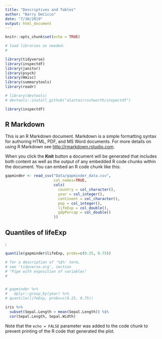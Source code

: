 ```yaml
---
title: "Descriptives and Tables"
author: "Barry DeCicco"
date: "7/30/2019"
output: html_document
---
```


```r
knitr::opts_chunk$set(echo = TRUE)

# load libraries as needed:
# 

library(tidyverse)
library(inspectdf)
library(janitor)
library(psych)
library(Hmisc)
library(summarytools)
library(readr)

# library(devtools)
# devtools::install_github("alastairrushworth/inspectdf")

library(inspectdf)
```

## R Markdown

This is an R Markdown document. Markdown is a simple formatting syntax for authoring HTML, PDF, and MS Word documents. For more details on using R Markdown see <http://rmarkdown.rstudio.com>.

When you click the **Knit** button a document will be generated that includes both content as well as the output of any embedded R code chunks within the document. You can embed an R code chunk like this:

```r


gapminder <- read_csv("Data/gapminder_data.csv", 
                      col_names=TRUE,
                      cols(
                        country = col_character(),
                        year = col_integer(),
                        continent = col_character(),
                        pop = col_integer(),
                        lifeExp = col_double(),
                        gdpPercap = col_double()
                      ))

```

## Quantiles of lifeExp

:

```r

quantile(gapminder$lifeExp, probs=c(0.25, 0.75))

# for a description of '%$%' term,
# see 'tidyverse.org', section
# "Pipe with exposition of variables"
# 


# gapminder %>%
#   dplyr::group_by(year) %>% 
# quantile(lifeExp, probs=c(0.25, 0.75))

iris %>%
  subset(Sepal.Length > mean(Sepal.Length)) %$%
  cor(Sepal.Length, Sepal.Width)

```

Note that the `echo = FALSE` parameter was added to the code chunk to prevent printing of the R code that generated the plot.
